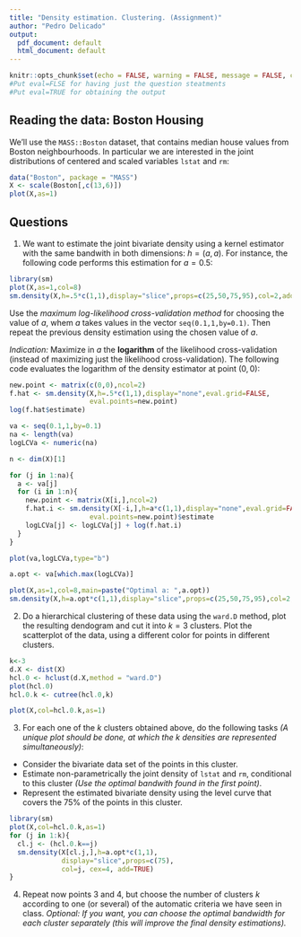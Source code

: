 ---
title: "Density estimation. Clustering. (Assignment)"
author: "Pedro Delicado"
output:
  pdf_document: default
  html_document: default
---

```{r setup, include=FALSE}
knitr::opts_chunk$set(echo = FALSE, warning = FALSE, message = FALSE, comment = FALSE, error = FALSE, eval=FALSE)
#Put eval=FLSE for having just the question steatments
#Put eval=TRUE for obtaining the output
```

## Reading the data: Boston Housing
We'll use the `MASS::Boston` dataset, that contains median house values from Boston neighbourhoods.
In particular we are interested in the joint distributions of centered and scaled variables `lstat` and `rm`:

```{r,fig.height=4.5,fig.width=4.5,fig.align='center',echo=TRUE,eval=TRUE}
data("Boston", package = "MASS")
X <- scale(Boston[,c(13,6)])
plot(X,as=1)
```

## Questions

1. We want to estimate the joint bivariate density using a kernel estimator with the same bandwith in both dimensions: $h=(a,a)$. 
For instance, the following code performs this estimation for $a=0.5$:

```{r,fig.height=4.5,fig.width=4.5,fig.align='center',echo=TRUE,eval=TRUE}
library(sm)
plot(X,as=1,col=8)
sm.density(X,h=.5*c(1,1),display="slice",props=c(25,50,75,95),col=2,add=TRUE)
```

Use the *maximum log-likelihood cross-validation method* for choosing the value of $a$, whem $a$ takes values in the vector `seq(0.1,1,by=0.1)`. Then repeat the previous density estimation using the chosen value of $a$.

*Indication:* 
Maximize in $a$ the **logarithm** of the likelihood cross-validation (instead of maximizing just the likelihood cross-validation). 
The following code evaluates the logarithm of the density estimator at point $(0,0)$:
```{r,echo=TRUE,eval=FALSE}
new.point <- matrix(c(0,0),ncol=2)
f.hat <- sm.density(X,h=.5*c(1,1),display="none",eval.grid=FALSE,
                    eval.points=new.point)
log(f.hat$estimate)
```


```{r}
va <- seq(0.1,1,by=0.1)
na <- length(va)
logLCVa <- numeric(na)

n <- dim(X)[1]

for (j in 1:na){
  a <- va[j]
  for (i in 1:n){
    new.point <- matrix(X[i,],ncol=2)
    f.hat.i <- sm.density(X[-i,],h=a*c(1,1),display="none",eval.grid=FALSE,
                    eval.points=new.point)$estimate
    logLCVa[j] <- logLCVa[j] + log(f.hat.i)
  }
}

plot(va,logLCVa,type="b")
```

```{r,fig.asp=1}
a.opt <- va[which.max(logLCVa)]

plot(X,as=1,col=8,main=paste("Optimal a: ",a.opt))
sm.density(X,h=a.opt*c(1,1),display="slice",props=c(25,50,75,95),col=2,add=TRUE)
```


2. Do a hierarchical clustering of these data using the `ward.D` method, plot the resulting dendogram and cut it into $k=3$ clusters. 
Plot the scatterplot of the data, using a different color for points in different clusters.

```{r clustering}
k<-3
d.X <- dist(X)
hcl.0 <- hclust(d.X,method = "ward.D")
plot(hcl.0)
hcl.0.k <- cutree(hcl.0,k)
```

```{r,fig.asp=1}
plot(X,col=hcl.0.k,as=1)
```

3. For each one of the $k$ clusters obtained above, do the following tasks *(A unique plot should be done, at which the $k$ densities are represented simultaneously)*:
- Consider the bivariate data set of the points in this cluster.
- Estimate non-parametrically the joint density of `lstat` and `rm`, conditional to this cluster *(Use the optimal bandwith found in the first point)*.
- Represent the estimated bivariate density using the level curve that covers the 75% of the points in this cluster.

 

```{r densities,fig.asp=1,warning=FALSE, message=FALSE}
library(sm)
plot(X,col=hcl.0.k,as=1)
for (j in 1:k){
  cl.j <- (hcl.0.k==j)
  sm.density(X[cl.j,],h=a.opt*c(1,1), 
             display="slice",props=c(75),
             col=j, cex=4, add=TRUE)
}
```

4. Repeat now points 3 and 4, but choose the number of clusters $k$ according to one (or several) of the automatic criteria we have seen in class.
*Optional: If you want, you can choose the optimal bandwidth for each cluster separately (this will improve the final density estimations).* 
